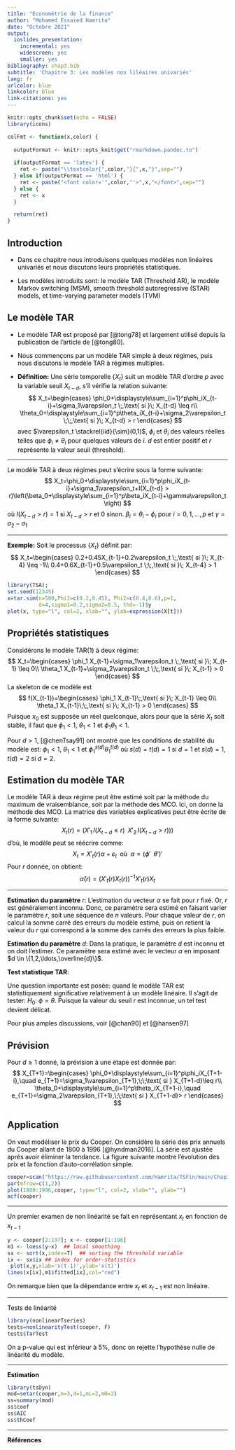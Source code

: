 ```yaml
---
title: "Econométrie de la finance"
author: "Mohamed Essaied Hamrita"
date: "Octobre 2021"
output:
  ioslides_presentation:
    incremental: yes
    widescreen: yes
    smaller: yes
bibliography: chap3.bib
subtitle: 'Chapitre 3: Les modèles non liléaires univariés'
lang: fr
urlcolor: blue
linkcolor: blue
link-citations: yes
---
```

<style type="text/css">
body p {
  color: #000000;
}
slides > slide.title-slide hgroup h1 {
  font-weight: bold;
  font-size: 26pt;
  color: red;
  position: fixed;
  top: 30%;
  left: 50%;
  transform: translate(-50%, -50%);
}
slides > slide {
  overflow-x: auto !important;
  overflow-y: auto !important;
}
</style>


```r
knitr::opts_chunk$set(echo = FALSE)
library(icons)
```
```r
colFmt <- function(x,color) {
  
  outputFormat <- knitr::opts_knit$get("rmarkdown.pandoc.to")
  
  if(outputFormat == 'latex') {
    ret <- paste("\\textcolor{",color,"}{",x,"}",sep="")
  } else if(outputFormat == 'html') {
    ret <- paste("<font color='",color,"'>",x,"</font>",sep="")
  } else {
    ret <- x
  }

  return(ret)
}
```


## Introduction

- Dans ce chapitre nous introduisons quelques modèles non linéaires univariés et nous discutons leurs propriétés statistiques.

- Les modèles introduits sont: le modèle TAR (Threshold AR), le modèle Markov switching (MSM), smooth threshold
autoregressive (STAR) models, et time-varying parameter models (TVM)

## Le modèle TAR

- Le modèle TAR est proposé par [@tong78] et largement utilisé depuis la publication de l'article de [@tong80].

- Nous commençons par un modèle TAR simple à deux régimes, puis nous discutons le modèle TAR à régimes multiples.

- __Définition:__ Une série temporelle $\{X_t\}$ suit un modèle TAR d'ordre $p$ avec la variable seuil $X_{t-d}$, s'il vérifie la relation suivante:
$$
X_t=\begin{cases}
\phi_0+\displaystyle\sum_{i=1}^p\phi_iX_{t-i}+\sigma_1\varepsilon_t \;,\text{ si }\; X_{t-d} \leq r\\
\theta_0+\displaystyle\sum_{i=1}^p\theta_iX_{t-i}+\sigma_2\varepsilon_t \;\;,\text{ si }\; X_{t-d} > r
\end{cases}
$$
avec $\varepsilon_t \stackrel{iid}{\sim}(0,1)$, $\phi_i$ et $\theta_i$ des valeurs réelles telles que $\phi_i \neq \theta_i$ pour quelques valeurs de $i$. $d$ est entier positif et $r$ représente la valeur seuil (threshold).

---

Le modèle TAR à deux régimes peut s'écrire sous la forme suivante:
$$
X_t=\phi_0+\displaystyle\sum_{i=1}^p\phi_iX_{t-i}+\sigma_1\varepsilon_t+I(X_{t-d} > r)\left(\beta_0+\displaystyle\sum_{i=1}^p\beta_iX_{t-i}+\gamma\varepsilon_t \right)
$$
où $I(X_{t-d} > r)=1$ si $X_{t-d} > r$ et $0$ sinon. $\beta_i=\theta_i-\phi_i$ pour $i=0,1,\ldots,p$ et $\gamma=\sigma_2-\sigma_1$

---

__Exemple:__  Soit le processus $\{X_t\}$ définit par: 
$$
X_t=\begin{cases}
0.2+0.45X_{t-1}+0.2\varepsilon_t \;,\text{ si }\; X_{t-4} \leq -1\\
0.4+0.6X_{t-1}+0.5\varepsilon_t \;\;,\text{ si }\; X_{t-4} > 1
\end{cases}
$$
```r
library(TSA); 
set.seed(12345)
x=tar.sim(n=500,Phi1=c(0.2,0.45), Phi2=c(0.4,0.6),p=1,
          d=4,sigma1=0.2,sigma2=0.5, thd=-1)$y
plot(x, type="l", col=2, xlab="", ylab=expression(X[t]))
```


## Propriétés statistiques

Considérons le modèle TAR$(1)$ à deux régime:
$$
X_t=\begin{cases}
\phi_1 X_{t-1}+\sigma_1\varepsilon_t \;,\text{ si }\; X_{t-1} \leq 0\\
\theta_1 X_{t-1}+\sigma_2\varepsilon_t \;\;,\text{ si }\; X_{t-1} > 0
\end{cases}
$$
La skeleton de ce modèle est
$$
f(X_{t-1})=\begin{cases}
\phi_1 X_{t-1}\;,\text{ si }\; X_{t-1} \leq 0\\
\theta_1 X_{t-1}\;\;,\text{ si }\; X_{t-1} > 0
\end{cases}
$$
Puisque $x_0$ est supposée un réel quelconque, alors pour que la série $X_t$ soit stable, il faut que $\phi_1 < 1$, $\theta_1 < 1$ et $\phi_1 \theta_1 <1$.

Pour $d>1$, [@chenTsay91] ont montré que les conditions de stabilité du modèle est: $\phi_1 <1$, $\theta_1 <1$ et $\phi_1^{s(d)}\theta_1^{t(d)}$ où $s(d)=t(d)=1$ si $d=1$ et $s(d)=1$, $t(d)=2$ si $d=2$.

## Estimation du modèle TAR

Le modèle TAR à deux régime peut être estimé soit par la méthode du maximum de vraisemblance, soit par la méthode des MCO. Ici, on donne la méthode des MCO. La matrice des variables explicatives peut être écrite de la forme suivante:
$$
X_t(r)=\left(X'_1 \,I(X_{t-d}\leq r)\;\;X'_2\,I(X_{t-d} > r)) \right)
$$
d'où, le modèle peut se réécrire comme:
$$
X_t=X'_t(r)\alpha+\varepsilon_t\;\text{ où }\; \alpha=(\phi'\;\;\theta')'
$$
Pour $r$ donnée, on obtient:
$$
\widehat{\alpha}(r)=\left(X'_t(r)X_t(r)\right)^{-1}X'_t(r)X_t
$$

---

__Estimation du paramètre__ $r$: L'estimation du vecteur $\alpha$ se fait pour $r$ fixé. Or, $r$ est généralement inconnu. Donc, ce paramètre sera estimé en faisant varier le paramètre $r$, soit une séquence de $n$ valeurs. Pour chaque valeur de $r$, on calcul la somme carré des erreurs du modèle estimé, puis on retient la valeur du $r$ qui correspond à la somme des carrés des erreurs la plus faible.

__Estimation du paramètre__ $d$: Dans la pratique, le paramètre $d$ est inconnu et on doit l'estimer. Ce paramètre sera estimé avec le vecteur $\alpha$ en imposant $d \in \{1,2,\ldots,\overline{d}\}$.

__Test statistique TAR__: 

Une question importante est posée: quand le modèle TAR est statistiquement significative relativement à un modèle linéaire. Il s'agit de tester: $H_0:\; \phi=\theta$. Puisque la valeur du seuil $r$ est inconnue, un tel test devient délicat.

Pour plus amples discussions, voir [@chan90] et [@hansen97]

Prévision
---

Pour $d \geq 1$ donné, la prévision à une étape est donnée par:
$$
X_{T+1}=\begin{cases}
\phi_0+\displaystyle\sum_{i=1}^p\phi_iX_{T+1-i},\quad e_{T+1}=\sigma_1\varepsilon_{T+1},\;\;\text{ si } X_{T+1-d}\leq r\\
\theta_0+\displaystyle\sum_{i=1}^p\theta_iX_{T+1-i},\quad e_{T+1}=\sigma_2\varepsilon_{T+1},\;\;\text{ si } X_{T+1-d}> r
\end{cases}
$$

Application
---

On veut modéliser le prix du Cooper. On considère la série des prix annuels du Cooper allant de 1800 à 1996 [@hyndman2016]. La série est ajustée après avoir éliminer la tendance. La figure suivante montre l'évolution des prix et la fonction d'auto-corrélation simple.

```r
cooper=scan("https://raw.githubusercontent.com/Hamrita/TSFin/main/Chap3/copper.txt")
par(mfrow=c(1,2))
plot(1800:1996,cooper, type="l", col=2, xlab="", ylab="")
acf(cooper)
```

---

Un premier examen de non linéarité se fait en représentant $x_t$ en fonction de $x_{t-1}$

```r
y <- cooper[2:197]; x <- cooper[1:196]
m1 <- loess(y~x)  ## local smoothing
sx <- sort(x,index=T)  ## sorting the threshold variable
ix <- sx$ix ## index for order-statistics
 plot(x,y,xlab='x(t-1)',ylab='x(t)')
lines(x[ix],m1$fitted[ix],col="red")
```
On remarque bien que la dépendance entre $x_t$ et $x_{t-1}$ est non linéaire.

---

Tests de linéarité

```r
library(nonlinearTseries)
tests=nonlinearityTest(cooper, F)
tests$TarTest
```
On a p-value qui est inférieur à $5\%$, donc on rejette l'hypothèse nulle de linéarité du modèle.

---

__Estimation__

```r
library(tsDyn)
mod=setar(cooper,m=3,d=1,mL=2,mH=2)
ss=summary(mod)
ss$coef
ss$AIC
ss$thCoef
```




---

__Références__